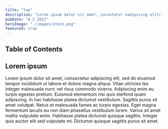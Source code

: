 ```yaml
---
title: "Yup"
description: "Lorem ipsum dolor sit amet, consetetur sadipscing elitr, sed diam nonumy eirmod tempor invidunt"
pubDate: "8 2 2023"
heroImage: "./images/stock.png"
featured: true
---
```


## Table of Contents

## Lorem ipsum

Lorem ipsum dolor sit amet, consectetur adipiscing elit, sed do eiusmod tempor incididunt ut labore et dolore magna aliqua.
Vitae ultricies leo integer malesuada nunc vel risus commodo viverra.
Adipiscing enim eu turpis egestas pretium. Euismod elementum nisi quis eleifend quam adipiscing.
In hac habitasse platea dictumst vestibulum. Sagittis purus sit amet volutpat. Netus et malesuada fames ac turpis egestas.
Eget magna fermentum iaculis eu non diam phasellus vestibulum lorem. Varius sit amet mattis vulputate enim. Habitasse platea dictumst quisque sagittis.
Integer quis auctor elit sed vulputate mi. Dictumst quisque sagittis purus sit amet.
